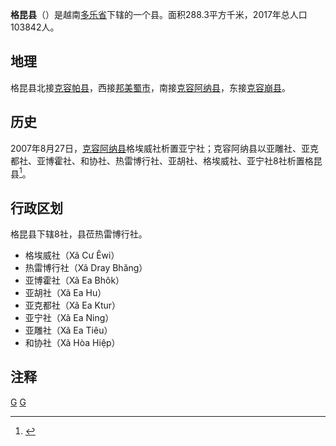 {{Infobox Settlement
|name                   = 格昆县
|settlement_type        = 县
|official_name          = 
|other_name             = 
|native_name            = {{lang|vi|Huyện Cư Kuin}}
|nickname               = 
|motto                  = 
|image_skyline          = Hòa Hiệp.jpg
|imagesize              = 
|image_caption          = 
|image_flag             = 
|flag_size              = 
|image_seal             = 
|seal_size              = 
|image_shield           = 
|shield_size            = 
|image_blank_emblem     = 
|blank_emblem_size      = 
|image_map              = {{Infobox mapframe|frame-width=250|zoom=10}}
|mapsize                = 
|map_caption            = 
|image_map1             = 
|mapsize1               = 
|map_caption1           = 
|pushpin_map            = Vietnam
|pushpin_label_position = bottom
|pushpin_map_caption    = 
|pushpin_map1           = 
|pushpin_label_position1= 
|pushpin_map_caption1   = 
|subdivision_type       = 国家
|subdivision_name       = {{flag|Vietnam}}
|subdivision_type1      = [[越南行政区划|省]]
|subdivision_name1      = [[多乐省|多乐省]]
|subdivision_type2      = 行政区划
|subdivision_name2      = 8社
|subdivision_type3      = 
|subdivision_name3      = 
|seat_type              = 县莅
|seat                   = {{link-vi|热雷博行社|Dray Bhăng}}
|government_type        = 
|leader_title           = 
|leader_name            = 
|leader_title1          = 
|leader_name1           = 
|established_title      = 
|established_date       = 
|area_magnitude         = 
|unit_pref              = 
|area_footnotes         = 
|area_total_km2         = 288.3
|area_land_km2          = 
|area_water_km2         = 
|area_water_percent     = 
|area_urban_km2         = 
|area_metro_km2         = 
|population_as_of       = 2017年
|population_footnotes   = 
|population_note        = 
|population_total       = 103842
|population_density_km2 = auto
|population_metro             = 
|population_density_metro_km2 = 
|population_urban             = 
|population_density_urban_km2 = 
|timezone               = [[越南标准时间|越南标准时间]]
|utc_offset             = +7
|elevation_footnotes    = 
|elevation_m            = 
|coor_type              = 
|coordinates            = 
|postal_code_type       = 
|postal_code            = 
|area_code              = 
|website                = [http://cukuin.daklak.gov.vn 格昆县电子信息门户网站]
|footnotes              = 
}}
'''格昆县'''（{{vie|v='''Huyện Cư Kuin'''}}）是越南[[多乐省|多乐省]]下辖的一个县。面积288.3平方千米，2017年总人口103842人。

==地理==
格昆县北接[[克容帕县|克容帕县]]，西接[[邦美蜀市|邦美蜀市]]，南接[[克容阿纳县|克容阿纳县]]，东接[[克容崩县|克容崩县]]。

==历史==
2007年8月27日，[[克容阿纳县|克容阿纳县]]格埃威社析置亚宁社；克容阿纳县以亚雕社、亚克都社、亚博霍社、和协社、热雷博行社、亚胡社、格埃威社、亚宁社8社析置格昆县<ref>{{Cite web |url=https://thuvienphapluat.vn/van-ban/Bo-may-hanh-chinh/Nghi-dinh-137-2007-ND-CP-dieu-chinh-dia-gioi-hanh-chinh-xa-de-thanh-lap-xa-thuoc-huyen-Krong-Ana-Ea-Kar-Krong-Buk-M-Drak-Ea-H-Leo-54828.aspx |title=Nghị định 137/2007/NĐ-CP về việc điều chỉnh địa giới hành chính xã để thành lập xã thuộc các huyện: Krông Ana, Ea Kar, Krông Búk, M'Drắk, Ea H'Leo; điều chỉnh địa giới hành chính huyện Krông Ana để thành lập huyện Cư Kuin, tỉnh Đắk Lắk |access-date=2020-04-26 |archive-date=2020-04-01 |archive-url=https://web.archive.org/web/20200401165528/https://thuvienphapluat.vn/van-ban/Bo-may-hanh-chinh/Nghi-dinh-137-2007-ND-CP-dieu-chinh-dia-gioi-hanh-chinh-xa-de-thanh-lap-xa-thuoc-huyen-Krong-Ana-Ea-Kar-Krong-Buk-M-Drak-Ea-H-Leo-54828.aspx |dead-url=no }}</ref>。

==行政区划==
格昆县下辖8社，县莅热雷博行社。
*格埃威社（Xã Cư Êwi）
*热雷博行社（Xã Dray Bhăng）
*亚博霍社（Xã Ea Bhôk）
*亚胡社（Xã Ea Hu）
*亚克都社（Xã Ea Ktur）
*亚宁社（Xã Ea Ning）
*亚雕社（Xã Ea Tiêu）
*和协社（Xã Hòa Hiệp）

==注释==
{{reflist}}
{{多乐省行政区划}}
{{越南西原之县市镇区域划分}}

[[Category:越南县份|G]]
[[Category:多乐省|G]]